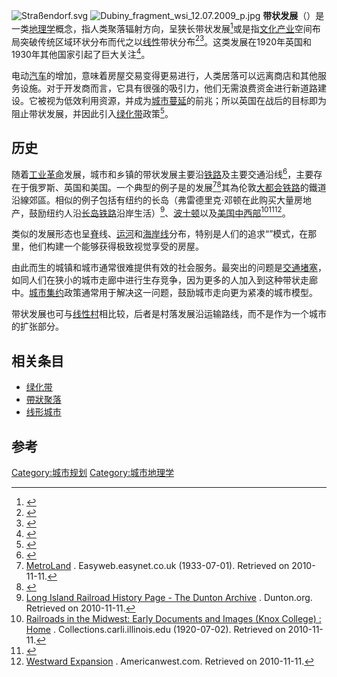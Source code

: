 [[File:Straßendorf.svg|thumb]]
[[File:Dubiny_fragment_wsi_12.07.2009_p.jpg|thumb]]
'''带状发展'''（{{lang-en|ribbon development}}）是一类[[地理学|地理学]]概念，指人类聚落辐射方向，呈狭长带状发展<ref>{{cite book|author1=周春山|title=城市空间结构与形态|date=2007年9月|publisher=北京：科学出版社|isbn=978-7-03-019940-9|pages=99|accessdate=2016-02-11}}</ref>或是指[[文化产业|文化产业]]空间布局突破传统区域环状分布而代之以[[线性|线性]]带状分布<ref>{{cite news|title=“十三五”中国文化产业带状发展新趋势(组图)|url=http://www.ccitimes.com/chanye/chanye/2015-05-20/128064128064.html|accessdate=2016-02-12|agency=中国文化报|archive-date=2019-08-11|archive-url=https://web.archive.org/web/20190811150744/http://www.ccitimes.com/chanye/chanye/2015-05-20/128064128064.html|dead-url=no}}</ref><ref>{{cite news|title=京津冀共促文化産業聯動 為帶狀發展格局做出新探索|url=http://finance.sina.com/bg/economy/chinanews/20151124/19351375095.html|accessdate=2016-02-12|agency=中國新聞網|archive-date=2019-08-18|archive-url=https://web.archive.org/web/20190818203253/http://finance.sina.com/bg/economy/chinanews/20151124/19351375095.html|dead-url=no}}</ref>。这类发展在1920年英国和1930年其他国家引起了巨大关注<ref>{{cite news|title=Trumpington Local History Group Trumpington Timeline: 1901 - 1950|url=http://www.trumpingtonlocalhistorygroup.org/timeline_20Cearly.html|accessdate=2016-02-11|agency=rumpington Local History Group|archive-date=2021-05-10|archive-url=https://web.archive.org/web/20210510210056/http://www.trumpingtonlocalhistorygroup.org/timeline_20Cearly.html|dead-url=no}}</ref>。

电动[[汽车|汽车]]的增加，意味着房屋交易变得更易进行，人类居落可以远离商店和其他服务设施。对于开发商而言，它具有很强的吸引力，他们无需浪费资金进行新道路建设。它被视为低效利用资源，并成为[[城市蔓延|城市蔓延]]的前兆；所以英国在战后的{{le|英国乡镇建设|town and country planning in the United Kingdom|乡镇建设}}目标即为阻止带状发展，并因此引入[[绿化带|绿化带]]政策<ref>{{cite book|author1=蔡志昶|title=生态城市整体规划与设计|date=2014年4月|publisher=南京：东南大学出版社|isbn=978-7-5641-4128-8|pages=176|accessdate=2016-02-11}}</ref>。

==历史==
随着[[工业革命|工业革命]]发展，城市和乡镇的带状发展主要沿[[铁路|铁路]]及主要交通沿线<ref>{{cite book|author1=孙桂平|title=河北省城市空间结构演变研究|date=2006年9月|publisher=石家庄：河北科学技术出版社|isbn=7-5375-3303-2|pages=99|accessdate=2016-02-11}}</ref>，主要存在于俄罗斯、英国和美国。一个典型的例子是{{le|地鐵地帶|Metro-land}}的发展<ref>[http://easyweb.easynet.co.uk/~gsgleaves/london7.htm MetroLand] {{webarchive|url=https://web.archive.org/web/20120401220840/http://easyweb.easynet.co.uk/~gsgleaves/london7.htm |date=2012-04-01 }}. Easyweb.easynet.co.uk (1933-07-01). Retrieved on 2010-11-11.</ref><ref>{{cite web|archiveurl=https://web.archive.org/web/20110715092118/http://www.planninginlondon.com/assets/PiL70%20assets/robson%20proof.pdf |archivedate=2011-07-15 |url=http://www.planninginlondon.com/assets/PiL70%20assets/robson%20proof.pdf |title=Outer London and London beyond London - Drummond Robson makes the case for planning for town and country. |deadurl=yes }}</ref>其為伦敦[[大都会铁路|大都会铁路]]的鐵道沿線郊區。相似的例子包括有纽约的长岛（弗雷德里克·邓顿在此购买大量房地产，鼓励纽约人沿[[长岛铁路|长岛铁路]]沿岸生活）<ref>[http://www.dunton.org/archive/LongIslandRailroad.htm Long Island Railroad History Page - The Dunton Archive] {{Wayback|url=http://www.dunton.org/archive/LongIslandRailroad.htm |date=20210514062023 }}. Dunton.org. Retrieved on 2010-11-11.</ref>、[[波士顿|波士顿]]以及[[美国中西部|美国中西部]]<ref>[http://collections.carli.illinois.edu/cdm4/index_knx_rail.php?CISOROOT=/knx_rail Railroads in the Midwest: Early Documents and Images (Knox College) : Home] {{Wayback|url=http://collections.carli.illinois.edu/cdm4/index_knx_rail.php?CISOROOT=%2Fknx_rail |date=20110718172322 }}. Collections.carli.illinois.edu (1920-07-02). Retrieved on 2010-11-11.</ref><ref>{{Cite web |url=http://www.encyclopedia.com/doc/1G2-2536601342.html |title=The Railroads: Expansion and Economic Transformation in the Midwest |access-date=2016-02-11 |archive-date=2016-07-04 |archive-url=https://web.archive.org/web/20160704222555/http://www.encyclopedia.com/doc/1G2-2536601342.html |dead-url=no }}</ref><ref>[http://didattica.uniroma2.it/assets/uploads/corsi/38824/Dispense_Lett_Angloam_II-III_mod_A_(2010-11).pdf Westward Expansion] {{Wayback|url=http://didattica.uniroma2.it/assets/uploads/corsi/38824/Dispense_Lett_Angloam_II-III_mod_A_(2010-11).pdf |date=20210518144902 }}. Americanwest.com. Retrieved on 2010-11-11.</ref>。

类似的发展形态也呈[[脊|脊]]线、[[运河|运河]]和[[海岸线|海岸线]]分布，特别是人们的追求“{{le|突变生活|seachange (demography)}}”模式，在那里，他们构建一个能够获得极致视觉享受的房屋。

由此而生的城镇和城市通常很难提供有效的社会服务。最突出的问题是[[交通堵塞|交通堵塞]]，如同人们在狭小的城市走廊中进行生存竞争，因为更多的人加入到这种带状走廊中。[[城市集约|城市集约]]政策通常用于解决这一问题，鼓励城市走向更为紧凑的城市模型。

带状发展也可与[[线性村|线性村]]相比较，后者是村落发展沿运输路线，而不是作为一个城市的扩张部分。

==相关条目==
*[[绿化带|绿化带]]
*[[帶狀聚落|帶狀聚落]]
*[[线形城市|线形城市]]

==参考==
{{Reflist|2}}

{{城市與區域規劃}}

{{DEFAULTSORT:Ribbon Development}}
[[Category:城市规划|Category:城市规划]]
[[Category:城市地理学|Category:城市地理学]]